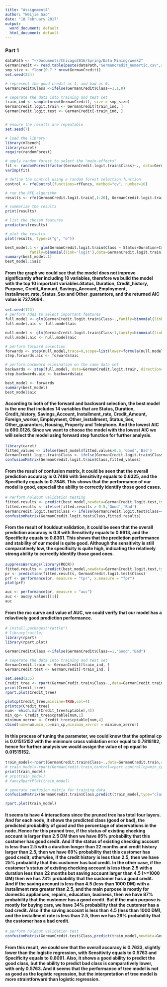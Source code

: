 ```yaml
---
title: "Assignment4"
author: "Weijie Gao"
date: "18 February 2017"
output:
  word_document: default
  html_document: default
---
```

### Part 1
```r
dataPath <- "~/Documents/Chicago2016/Spring/Data Mining/week2"
GermanCredit <- read.table(paste(dataPath,"Germancredit_numertic.csv",sep='/'),header=TRUE)
smp_size <- floor(0.7 * nrow(GermanCredit))
set.seed(234)

# represent the good credit as 1, and bad as 0.
GermanCredit$Class <-ifelse(GermanCredit$Class==1,1,0)

# seperate the data into training and test set
train_ind <- sample(nrow(GermanCredit), size = smp_size)
GermanCredit.logit.train <- GermanCredit[train_ind, ]
GermanCredit.logit.test <- GermanCredit[-train_ind, ]


# ensure the results are repeatable
set.seed(7)

# load the library
library(mlbench)
library(caret)
require(randomForest)

# apply random forest to select the "main-effects"
fit <- randomForest(factor(GermanCredit.logit.train$Class)~., data=GermanCredit.logit.train)
varImp(fit)

# define the control using a random forest selection function
control <- rfeControl(functions=rfFuncs, method="cv", number=10)

# run the RFE algorithm
results <- rfe(GermanCredit.logit.train[,1:20], GermanCredit.logit.train[,21], sizes=c(1:20), rfeControl=control)

# summarize the results
print(results)

# list the chosen features
predictors(results)

# plot the results
plot(results, type=c("g", "o"))

best_model.1 <- glm(GermanCredit.logit.train$Class ~ Status+Duration+Credit_history+Purpose+ Credit_Amount+Savings_Account+Employment+Installment_rate+Status_Sex+Other_guarantors,
           family=binomial(link='logit'),data=GermanCredit.logit.train)
summary(best_model.1)
best_model.1$aic
```

#### From the graph we could see that the model does not improve significantly after including 10 variables, therefore we build the model with the top 10 important variables:Status, Duration, Credit_history, Purpose, Credit_Amount, Savings_Account, Employment, Installment_rate, Status_Sex and Other_guarantors, and the returned AIC value is 727.9694.

```r
set.seed(123)
# perform Add1 to select important features
full.model <- glm(GermanCredit.logit.train$Class~.,family=binomial(link='logit'),data=GermanCredit.logit.train)
full.model.aic <- full.model$aic

null.model <- glm(GermanCredit.logit.train$Class~1,family=binomial(link='logit'),data=GermanCredit.logit.train)
null.model.aic <- null.model$aic

# perform forward selection
forwards <- step(null.model,trace=0,scope=list(lower=formula(null.model),upper=formula(full.model)),direction="forward")
step.forwards.aic <- forwards$aic

# perform backward elimination on the same data set 
backwards <- step(full.model, data=GermanCredit.logit.train, direction="backward")
step.backwards.aic <- backwards$aic

best_model <- forwards 
summary(best_model)
best_model$aic
```

#### According to both of the forward and backward selection, the best model is the one that includes 14 variables that are Status, Duration, Credit_history, Savings_Account, Installment_rate, Credit_Amount, Foreign_worker, Employment, Other_installment, Status_Sex, Other_guarantors, Housing, Property and Telephone. And the lowest AIC is 690.0126. Since we want to choose the model with the lowest AIC we will select the model using forward step function for further analysis.

```r
library(caret)
fitted_values <- ifelse(best_model$fitted.values>0.5,'Good','Bad')
GermanCredit.logit.train$Class <- ifelse(GermanCredit.logit.train$Class==1,'Good','Bad')
confusionMatrix(GermanCredit.logit.train$Class,fitted_values)
```

#### From the result of confusion matrix, it could be seen that the overall prediction accuracy is 0.7486 with Sensitivity equals to 0.6325, and the Specificity equals to 0.7846. This shows that the performance of our model is good, especiall the ability to correctly identify those good cases.

```r
# Perform holdout validation testing
fitted.results <- predict(best_model,newdata=GermanCredit.logit.test,type='response')
fitted.results <- ifelse(fitted.results > 0.5,'Good','Bad')
GermanCredit.logit.test$Class <- ifelse(GermanCredit.logit.test$Class==1,'Good','Bad')
confusionMatrix(GermanCredit.logit.test$Class,fitted.results)

```

#### From the result of houldout validation, it could be seen that the overall prediction accuracy is 0.8 with Sensitivity equals to 0.6613, and the Specificity equals to 0.8361. This shows that the prediction performance and stability of our model is quite good. Although the sensitivity is still comparatively low, the specificity is quite high, indicating the relatively strong ability to correctly identify those good ones.

```r
suppressWarnings(library(ROCR))
fitted.results <- predict(best_model,newdata=GermanCredit.logit.test,type='response')
pr <- prediction(fitted.results, GermanCredit.logit.test$Class)
prf <- performance(pr, measure = "tpr", x.measure = "fpr")
plot(prf)

auc <- performance(pr, measure = "auc")
auc <- auc@y.values[[1]]
auc
```

#### From the roc curve and value of AUC, we could verify that our model has a relavtively good prediction performance.

```r
# install.packages("rattle")
# library(rattle)
library(rpart)
library(rpart.plot)

GermanCredit$Class <-ifelse(GermanCredit$Class==1,"Good","Bad")

# seperate the data into training and test set
GermanCredit.train <- GermanCredit[train_ind, ]
GermanCredit.test <- GermanCredit[-train_ind, ]

set.seed(235)
Credit_tree <- rpart(GermanCredit.train$Class~.,data=GermanCredit.train,control=rpart.control(cp=0,minsplit=30,xval=10, maxsurrogate=0))
print(Credit_tree)
rpart.plot(Credit_tree)

plotcp(Credit_tree,minline=TRUE,col=4)
printcp(Credit_tree)
num<- which.min(Credit_tree$cptable[,4])
min_cp<- Credit_tree$cptable[num,1]
minimum_xerror <- Credit_tree$cptable[num,4]
cbind(num=num,min_cp=min_cp,minimum_xerror = minimum_xerror)
```

#### In this process of tuning the parameter, we could know that the optimal cp is 0.01515152 with the minimum cross validation error equal to 0.7818182, hence for further analysis we would assign the value of cp equal to 0.01515152.

```r
train_model<-rpart(GermanCredit.train$Class~.,data=GermanCredit.train,control=rpart.control(cp=min_cp))
# train_model<-rpart(GermanCredit.train,control=rpart.control(cp=min_cp))
print(train_model)
# prp(train_model)
# fancyRpartPlot(train_model)

# generate confusion matrix for training data
confusionMatrix(GermanCredit.train$Class,predict(train_model,type="class"))

rpart.plot(train_model)
```

#### It seems to have 4 interactions since the pruned tree has total four layers. And for each node, it shows the predicted class (good or bad), the predicted probability of good and the percentage of observations in the node. Hence for this pruned tree, if the status of existing checking account is larger than 2.5 DM then we have 85% probability that this customer has good credit. And if the status of existing checking account is less than 2.5 with a duration longer than 22 months and credit history larger than 2.5, then we have 69% probability that this customer has good credit, otherwise, if the credit history is less than 2.5, then we have 25% probability that this customer has bad credit. In the other case, if the customer's status of existing checking account is less than 2.5 with a duration less than 22 months but saving account larger than 4.5 (>=1000 DM) then we has 73% probability that the customer has a good credit. And if the saving account is less than 4.5 (less than 1000 DM) with a installment rate greater than 2.5, and the main purpose is mostly for domestic appliances, repairs, education, business, then we have 87% probability that the customer has a good credit. But if the main purpose is mostly for buying cars, we have 34% probability that the customer has a bad credit. Also if the saving account is less than 4.5 (less than 1000 DM), and the installment rate is less than 2.5, then we has 29% probability that the customer has a bad credit.

```r
# perform holdout validation test
confusionMatrix(GermanCredit.test$Class,predict(train_model,newdata=GermanCredit.test[,-21],type="class"))
```

#### From this result, we could see that the overall accuracy is 0.7633, slightly lower than the logistic regression, with Sensitivity equals to 0.5763 and Specificity equals to 0.8091. Also, it shows a good ability to predict the good class, but the ability to predict bad class is comparatively lower, with only 0.5763. And it seems that the performance of tree model is not as good as the logistic regression, but the interpretation of tree model is more straintforward than logistic regression.
